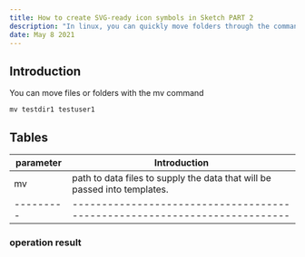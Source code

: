```yaml
---
title: How to create SVG-ready icon symbols in Sketch PART 2
description: "In linux, you can quickly move folders through the command line mv, or you can modify the folder name through mv"
date: May 8 2021
---
```

## Introduction

You can move files or folders with the mv command


```linux
mv testdir1 testuser1
```

## Tables

| parameter | Introduction                                                               |
| --------- | -------------------------------------------------------------------------- |
| mv   | path to data files to supply the data that will be passed into templates. |
| --------- | -------------------------------------------------------------------------- |

###  operation result
```
```
